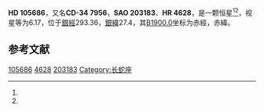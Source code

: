 {{Starbox begin
| name = HD 105686
}}
{{Starbox observe
| epoch = [[J2000.0|J2000.0]]
| constell = {{星座名待查}}<ref name=SIMBAD>{{cite web
 | url=http://simbad.u-strasbg.fr/simbad/sim-id?Ident=HR+4628
 | title =Pulsating variable Star
 | publisher=Centre de Données astronomiques de Strasbourg
 | work=SIMBAD
 | accessdate=2012-07-13}}</ref><ref name=DATA>{{cite web
 | url=http://vizier.u-strasbg.fr/viz-bin/VizieR-5?-out.add=.&-source=5050&-corr=PK=HR&-out.max=9999&HR=4628
 | title=VizieR Detailed Page
 | accessdate=2012-07-13
 | archive-date=2016-03-05
 | archive-url=https://web.archive.org/web/20160305035129/http://vizier.u-strasbg.fr/viz-bin/VizieR-5?-out.add=.&-source=5050&-corr=PK=HR&-out.max=9999&HR=4628
 | dead-url=no
 }}</ref>
| 星官 = 
| ra = {{RA|12|10|2.5}}<ref name=SIMBAD /><ref name=DATA />
| dec = {{DEC|-34|42|18}}<ref name=SIMBAD /><ref name=DATA />
| appmag_v = 6.17<ref name=SIMBAD /><ref name=DATA />
}}
{{Starbox character
| class = A0V<ref name=SIMBAD /><ref name=DATA />
| b-v = 0.03<ref name=SIMBAD /><ref name=DATA />
| u-b = -0.02<ref name=SIMBAD /><ref name=DATA />
| r-i = <ref name=SIMBAD /><ref name=DATA />
| variable = 
}}
{{Starbox astrometry
| radial_v = -0.02
| prop_mo_ra = -10
| parallax = 0.006
| p_error =
}}
{{Starbox catalog
| names =CD-34 7956，[[SAO星表|SAO]] 203183，[[HD星表|HD]] 105686，[[HR星表|HR]] 4628}}
{{Starbox reference |Simbad=HR+4628}}
{{Starbox end}}

'''HD 105686'''，又名'''CD-34 7956'''，'''SAO 203183'''、'''HR 4628'''，是一颗恒星<ref name=SIMBAD /><ref name=DATA />，视星等为6.17，位于[[銀道座標系|銀經]]293.36，[[銀道座標系|銀緯]]27.4，其[[B1900.0|B1900.0]]坐标为赤經{{RA|12|4|52.5}}，赤緯{{DEC|-34|27.4|53}}。

== 参考文献 ==
{{reflist}}

{{star-stub}}

[[Category:HD和HDE天體|105686]]
[[Category:HR天體|4628]]
[[Category:SAO天體|203183]]
[[Category:长蛇座|Category:长蛇座]]
